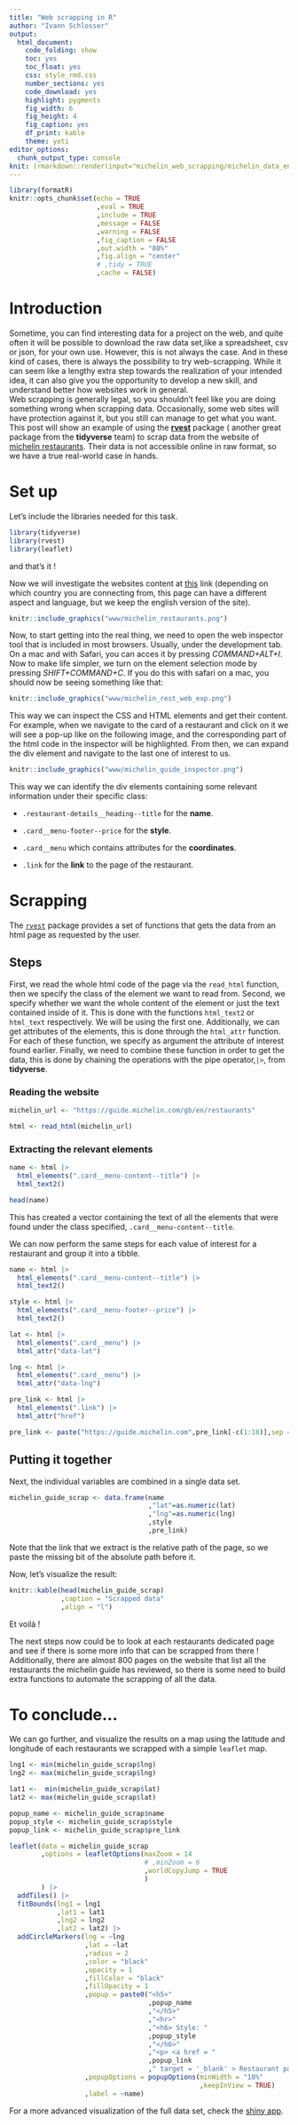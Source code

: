 ```yaml
---
title: "Web scrapping in R"
author: "Ivann Schlosser"
output: 
  html_document: 
    code_folding: show
    toc: yes
    toc_float: yes
    css: style_rmd.css
    number_sections: yes
    code_download: yes
    highlight: pygments
    fig_width: 6
    fig_height: 4
    fig_caption: yes
    df_print: kable
    theme: yeti
editor_options: 
  chunk_output_type: console
knit: (rmarkdown::render(input="michelin_web_scrapping/michelin_data_engineering.Rmd",output_file="index.html"))
---
```


```r

library(formatR)
knitr::opts_chunk$set(echo = TRUE
                      ,eval = TRUE
                      ,include = TRUE
                      ,message = FALSE
                      ,warning = FALSE
                      ,fig_caption = FALSE
                      ,out.width = "80%"
                      ,fig.align = "center"
                      # ,tidy = TRUE
                      ,cache = FALSE)

```

# Introduction

Sometime, you can find interesting data for a project on the web, and quite often it will be possible to download the raw data set,like a spreadsheet, csv or json, for your own use. However, this is not always the case. And in these kind of cases, there is always the possibility to try web-scrapping. While it can seem like a lengthy extra step towards the realization of your intended idea, it can also give you the opportunity to develop a new skill, and understand better how websites work in general.   
Web scrapping is generally legal, so you shouldn't feel like you are doing something wrong when scrapping data. Occasionally, some web sites will have protection against it, but you still can manage to get what you want.
This post will show an example of using the [**rvest**](https://rvest.tidyverse.org) package ( another great package from the **tidyverse** team) to scrap data from the 
website of [michelin restaurants](https://guide.michelin.com/gb/en). Their data is not accessible online in raw format, so we have a true real-world case in hands.

# Set up

Let's include the libraries needed for this task.

```r

library(tidyverse)
library(rvest)
library(leaflet)

```
and that's it ! 

Now we will investigate the websites content at [this](https://guide.michelin.com/gb/en/restaurants) link (depending on which country you are connecting from, this page can have a different aspect and language, but we keep the english version of the site). 

```r

knitr::include_graphics("www/michelin_restaurants.png")

```



Now, to start getting into the real thing, we need to open the web inspector tool that is included in most browsers. Usually, under the development tab. On a mac and with Safari, you can acces it by pressing *COMMAND+ALT+I*. Now to make life simpler, we turn on the element selection mode by pressing *SHIFT+COMMAND+C*. If you do this with safari on a mac, you should now be seeing something like that:

```r
knitr::include_graphics("www/michelin_rest_web_exp.png")
```

This way we can inspect the CSS and HTML elements and get their content. For example, when we navigate to the card of a restaurant and click on it we will see a pop-up like on the following image, and the corresponding part of the html code in the inspector will be highlighted. From then, we can expand the div element and navigate to the last one of interest to us. 

```r
knitr::include_graphics("www/michelin_guide_inspector.png")
```


This way we can identify the div elements containing some relevant information under their specific class:

* `.restaurant-details__heading--title` for the **name**.

* `.card__menu-footer--price` for the **style**.

* `.card__menu` which contains attributes for the **coordinates**.

* `.link` for the **link** to the page of the restaurant. 

# Scrapping

The [`rvest`](https://rvest.tidyverse.org) package provides a set of functions that gets the data from an html page as requested by the user. 

## Steps
First, we read the whole html code of the page via the `read_html` function, then we specify the class of the element we want to read from. Second, we specify whether we want the whole content of the element or just the text contained inside of it. This is done with the functions `html_text2` or `html_text` respectively. We will be using the first one. Additionally, we can get attributes of the elements, this is done through the `html_attr` function. For each of these function, we specify as argument the attribute of interest found earlier. Finally, we need to combine these function in order to get the data, this is done by chaining the operations with the pipe operator,` |> `, from **tidyverse**.  

### Reading the website

```r

michelin_url <- "https://guide.michelin.com/gb/en/restaurants"

html <- read_html(michelin_url)

```

### Extracting the relevant elements

```r

name <- html |>
  html_elements(".card__menu-content--title") |> 
  html_text2()

```

```r
head(name)

```


This has created a vector containing the text of all the elements that were found under the class specified, `.card__menu-content--title`. 

We can now perform the same steps for each value of interest for a restaurant and group it into a tibble.

```r
name <- html |>
  html_elements(".card__menu-content--title") |>
  html_text2()

style <- html |>
  html_elements(".card__menu-footer--price") |>
  html_text2() 

lat <- html |>
  html_elements(".card__menu") |>
  html_attr("data-lat")

lng <- html |>
  html_elements(".card__menu") |>
  html_attr("data-lng")

pre_link <- html |>
  html_elements(".link") |>
  html_attr("href")

pre_link <- paste("https://guide.michelin.com",pre_link[-c(1:18)],sep = "")

```


## Putting it together

Next, the individual variables are combined in a single data set.

```r

michelin_guide_scrap <- data.frame(name
                                   ,"lat"=as.numeric(lat)
                                   ,"lng"=as.numeric(lng)
                                   ,style
                                   ,pre_link)


```
Note that the link that we extract is the relative path of the page, so we paste the missing bit of the absolute path before it. 

Now, let's visualize the result:

```r
knitr::kable(head(michelin_guide_scrap)
             ,caption = "Scrapped data"
             ,align = "l") 

```

Et voilà !

The next steps now could be to look at each restaurants dedicated page and see if there is some more info that can be scrapped from there ! 
Additionally, there are almost 800 pages on the website that list all the restaurants the michelin guide has reviewed, so there is some need to build extra functions to automate the scrapping of all the data. 

# To conclude...

We can go further, and visualize the results on a map using the latitude and longitude of each restaurants we scrapped with a simple `leaflet` map.


```r

lng1 <- min(michelin_guide_scrap$lng)
lng2 <- max(michelin_guide_scrap$lng)

lat1 <-  min(michelin_guide_scrap$lat)
lat2 <- max(michelin_guide_scrap$lat)

popup_name <- michelin_guide_scrap$name
popup_style <- michelin_guide_scrap$style
popup_link <- michelin_guide_scrap$pre_link

leaflet(data = michelin_guide_scrap
        ,options = leafletOptions(maxZoom = 14
                                  # ,minZoom = 6
                                  ,worldCopyJump = TRUE
                                  )
        ) |> 
  addTiles() |>
  fitBounds(lng1 = lng1
            ,lat1 = lat1
            ,lng2 = lng2
            ,lat2 = lat2) |> 
  addCircleMarkers(lng = ~lng
                   ,lat = ~lat
                   ,radius = 2
                   ,color = "black"
                   ,opacity = 1
                   ,fillColor = "black"
                   ,fillOpacity = 1
                   ,popup = paste0("<h5>"
                                   ,popup_name
                                   ,"</h5>"
                                   ,"<hr>"
                                   ,"<h6> Style: "
                                   ,popup_style
                                   ,"</h6>"
                                   ,"<p> <a href = "
                                   ,popup_link
                                   ," target = '_blank' > Restaurant page </a>")
                   ,popupOptions = popupOptions(minWidth = "10%"
                                                ,keepInView = TRUE)
                   ,label = ~name)

```

For a more advanced visualization of the full data set, check the [shiny app](https://schlosser.shinyapps.io/michelin_guide/).




